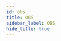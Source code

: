 ```yaml
---
id: obs
title: OBS
sidebar_label: OBS
hide_title: true
---
```


<WikiEntry 
    title= "OBS Studio" 
    pic_url= "https://obsproject.com/assets/images/new_icon_small-r.png" 
    description= 'OBS is a free and open-source software "designed for capturing, compositing, encoding, recording, and streaming video content, efficiently". OBS is cross platform and incredibly popular which leads it to be well documented.'
    developer= "Jim and OBS Studio Contributors"
    website= "https://obsproject.com/"
    support= "https://obsproject.com/wiki/Home"
    protocol= "Hosts audio/video streaming"
    os_support= "Cross-platform"
    pricing= "Free"
    sign_up= "No"
    hosting= "Yes"
    rec_speed= "Varies by use-case"
    req_speed= "Varies by use-case"
    max_qual= "Varies by use-case"
    latency= "Varies by use-case"
    last_update= "Recently updated"
    open_source= "Yes"
    repo= "https://github.com/obsproject/obs-studio"
    ease= "OBS is the gold standard of open-source software and likely the most popular utility for hosting audio/video streams online. It is quite easy to use but is also incredibly extendible for advanced usage."
    issues= ""
    info= ""
    caution= ""
/>